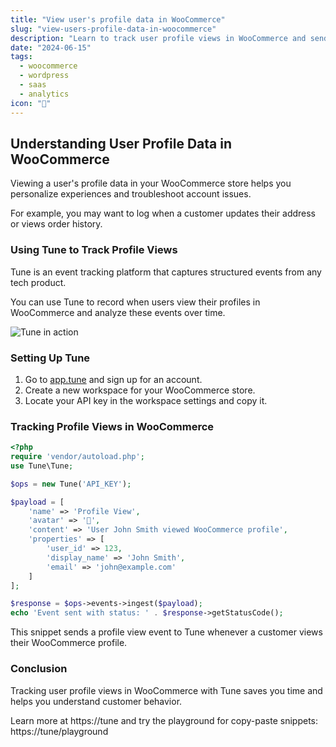 ```yaml
---
title: "View user's profile data in WooCommerce"
slug: "view-users-profile-data-in-woocommerce"
description: "Learn to track user profile views in WooCommerce and send events to Tune for analysis and monitoring."
date: "2024-06-15"
tags:
  - woocommerce
  - wordpress
  - saas
  - analytics
icon: "👤"
---
```


## Understanding User Profile Data in WooCommerce

Viewing a user's profile data in your WooCommerce store helps you personalize experiences and troubleshoot account issues.

For example, you may want to log when a customer updates their address or views order history.

### Using Tune to Track Profile Views

Tune is an event tracking platform that captures structured events from any tech product.

You can use Tune to record when users view their profiles in WooCommerce and analyze these events over time.

![Tune in action](https://tune/images/misc/ops-usage.jpg)

### Setting Up Tune

1. Go to [app.tune](https://app.tune) and sign up for an account.
2. Create a new workspace for your WooCommerce store.
3. Locate your API key in the workspace settings and copy it.

### Tracking Profile Views in WooCommerce

```php
<?php
require 'vendor/autoload.php';
use Tune\Tune;

$ops = new Tune('API_KEY');

$payload = [
    'name' => 'Profile View',
    'avatar' => '👤',
    'content' => 'User John Smith viewed WooCommerce profile',
    'properties' => [
        'user_id' => 123,
        'display_name' => 'John Smith',
        'email' => 'john@example.com'
    ]
];

$response = $ops->events->ingest($payload);
echo 'Event sent with status: ' . $response->getStatusCode();
```

This snippet sends a profile view event to Tune whenever a customer views their WooCommerce profile.

### Conclusion

Tracking user profile views in WooCommerce with Tune saves you time and helps you understand customer behavior.

Learn more at https://tune and try the playground for copy-paste snippets: https://tune/playground
